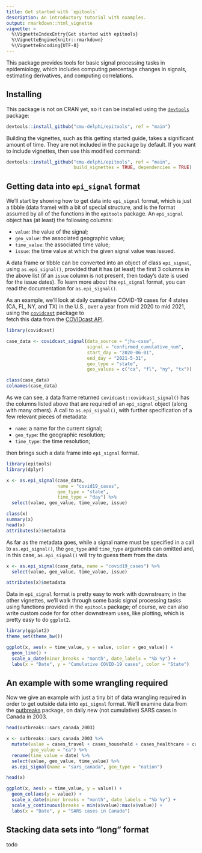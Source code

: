 ```yaml
---
title: Get started with `epitools`
description: An introductory tutorial with examples.
output: rmarkdown::html_vignette
vignette: >
  %\VignetteIndexEntry{Get started with epitools}
  %\VignetteEngine{knitr::rmarkdown}
  %\VignetteEncoding{UTF-8}
---
```


This package provides tools for basic signal processing tasks in epidemiology,
which includes computing percentage changes in signals, estimating derivatives,
and computing correlations.

## Installing

This package is not on CRAN yet, so it can be installed using the
[`devtools`](https://cran.r-project.org/package=devtools) package:

```r
devtools::install_github("cmu-delphi/epitools", ref = "main")	
```

Building the vignettes, such as this getting started guide, takes a significant
amount of time. They are not included in the package by default. If you want to
include vignettes, then use this modified command:

```r
devtools::install_github("cmu-delphi/epitools", ref = "main",
                         build_vignettes = TRUE, dependencies = TRUE)
```

## Getting data into `epi_signal` format

We'll start by showing how to get data into `epi_signal` format, which is just a
tibble (data frame) with a bit of special structure, and is the format assumed 
by all of the functions in the `epitools` package. An `epi_signal` object has 
(at least) the following columns:  

* `value`: the value of the signal;
* `geo_value`: the associated geographic value;
* `time_value`: the associated time value;
* `issue`: the time value at which the given signal value was issued. 

A data frame or tibble can be converted into an object of class `epi_signal`,
using `as.epi_signal()`, provided that it has (at least) the first 3 columns 
in the above list (if an `issue` column is not present, then today's date is 
used for the issue dates). To learn more about the `epi_signal` format, you can
read the documentation for `as.epi_signal()`.

As an example, we'll look at daily cumulative COVID-19 cases for 4 states (CA,
FL, NY, and TX) in the U.S., over a year from mid 2020 to mid 2021, using the 
[`covidcast`](https://cmu-delphi.github.io/covidcast/covidcastR/) package to  
fetch this data from the [COVIDcast
API](https://cmu-delphi.github.io/delphi-epidata/api/covidcast.html/). 

```r
library(covidcast)

case_data <- covidcast_signal(data_source = "jhu-csse", 
                              signal = "confirmed_cumulative_num",
                              start_day = "2020-06-01", 
                              end_day = "2021-5-31",
                              geo_type = "state", 
                              geo_values = c("ca", "fl", "ny", "tx"))

class(case_data)
colnames(case_data)
```

As we can see, a data frame returned `covidcast::covidcast_signal()` has the 
columns listed above that are required of an `epi_signal` object (along with 
many others). A call to `as.epi_signal()`, with further specification of a few 
relevant pieces of metadata:  

* `name`: a name for the current signal; 
* `geo_type`: the geographic resolution; 
* `time_type`: the time resolution;

then brings such a data frame into `epi_signal` format.

```r
library(epitools)
library(dplyr)

x <- as.epi_signal(case_data, 
                   name = "covid19_cases",
                   geo_type = "state",
                   time_type = "day") %>%
  select(value, geo_value, time_value, issue)

class(x)
summary(x)
head(x)
attributes(x)$metadata
```

As far as the metadata goes, while a signal name must be specified in a call to 
`as.epi_signal()`, the `geo_type` and `time_type` arguments can omitted and, in
this case, `as.epi_signal()` will try to guess them from the data.

```r
x <- as.epi_signal(case_data, name = "covid19_cases") %>%
  select(value, geo_value, time_value, issue)

attributes(x)$metadata
```

Data in `epi_signal` format is pretty easy to work with downstream; in the other
vignettes, we'll walk through some basic signal processing tasks using functions 
provided in the `epitools` package; of course, we can also write custom code for
for other downstream uses, like plotting, which is pretty easy to do `ggplot2`.

```r
library(ggplot2)
theme_set(theme_bw())

ggplot(x, aes(x = time_value, y = value, color = geo_value)) + 
  geom_line() +
  scale_x_date(minor_breaks = "month", date_labels = "%b %y") +
  labs(x = "Date", y = "Cumulative COVID-19 cases", color = "State")
```

## An example with some wrangling required

Now we give an example with just a tiny bit of data wrangling required in order 
to get outside data into `epi_signal` format. We'll examine data from the
[outbreaks](https://github.com/reconverse/outbreaks) package, on daily new
(not cumulative) SARS cases in Canada in 2003.

```r
head(outbreaks::sars_canada_2003)

x <- outbreaks::sars_canada_2003 %>%
  mutate(value = cases_travel + cases_household + cases_healthcare + cases_other,
         geo_value = "ca") %>%
  rename(time_value = date) %>%
  select(value, geo_value, time_value) %>%
  as.epi_signal(name = "sars_canada", geo_type = "nation")

head(x)

ggplot(x, aes(x = time_value, y = value)) +
  geom_col(aes(y = value)) +
  scale_x_date(minor_breaks = "month", date_labels = "%b %y") +
  scale_y_continuous(breaks = min(x$value):max(x$value)) + 
  labs(x = "Date", y = "SARS cases in Canada")
```

## Stacking data sets into "long" format

todo